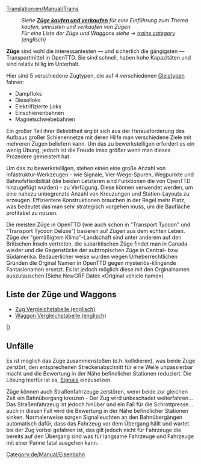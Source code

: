 [[Translation:en/Manual/Trains]]
{{de/Manual/Inhaltsverzeichnis}}
:''Siehe '''[[de/Manual/Züge kaufen und verkaufen|Züge kaufen und verkaufen]]''' für eine Einführung zum Thema kaufen, umrüsten und verkaufen von Zügen.''
:''Für eine Liste der Züge und Waggons siehe -> [[:Category:en/Manual/Trains|trains category]] (englisch)''

'''Züge''' sind wohl die interessantesten — und sicherlich die gängigsten — Transportmittel in OpenTTD. Sie sind schnell, haben hohe Kapazitäten und sind relativ billig im Unterhalt. 

Hier sind 5 verschiedene Zugtypen, die auf 4 verschiedenen [[de/Gleistyp|Gleistypen]] fahren:
*Dampfloks
*Dieselloks
*Elektrifizierte Loks
*Einschienenbahnen
*Magnetschwebebahnen


Ein großer Teil ihrer Beliebtheit ergibt sich aus der Herausforderung des Aufbaus großer Schienennetze mit deren Hilfe man verschiedene Ziele mit mehreren Zügen beliefern kann. Um das zu bewerkstelligen erfordert es ein wenig Übung, jedoch ist die Freude imso größer wenn man dieses Prozedere gemeistert hat.

Um das zu bewerkstelligen, stehen einen eine große Anzahl von Infastruktur-Werkzeugen - wie Signale, Vier-Wege-Spuren, Wegpunkte und Bahnofsflexibilität (die beiden Letzteren sind Funktionen die von OpenTTD hinzugefügt wurden) - zu Verfügung.
Diese können verwendet werden, um eine nahezu unbegrenzte Anzahl von Kreuzungen und Station-Layouts zu erzeugen.
Effizientere Konstruktionen brauchen in der Regel mehr Platz, was bedeutet das man sehr strategisch vorgehen muss, um die Baufläche profitabel zu nutzen.

Die meisten Züge in OpenTTD (wie auch schon in "Transport Tycoon" und "Transport Tycoon Deluxe") basieren auf Zügen aus dem echten Leben. Züge der "gemäßigtem Klima"-Landschaft sind unter anderem auf den Britischen Inseln vertreten, die subarktischen Züge findet man in Canada wieder und die Gegenstücke der subtropischen Züge in Central- bzw Südamerika. Bedauerlicher weise wurden wegen Urheberrechtlichen Gründen die Orginal Namen in OpenTTD gegen mysteriös-klingende Fantasienamen ersetzt. Es ist jedoch möglich diese mit den Orginalnamen auszutauschen (Siehe NewGRF Datei: «Original vehicle name»)  

==Liste der Züge und Waggons==

* [[en/Manual/Base Set/Trains/Train Comparison|Zug Vergleichstabelle (englisch)]]
* [[en/Manual/Base Set/Trains/Carriages Comparison|Waggon Vergleichstabelle (englisch)]]

{{de/Manual/FahrzeugListe/Start}}
{{en/Manual/VehicleTable/Header|Dampf}}
{{en/Manual/VehicleTable/Row|
*[[File:en/Manual/Base Set/Trains/Kirbypaultank.png|Kirby Paul Tank Zugmaschine]] [[de/Manual/Base Set/Trains/Kirby Paul Tank|Kirby Paul Tank]]
*[[File:en/Manual/Base Set/Trains/Chaneyjubilee.png|Chaney "Jubilee" Zugmaschine]] [[de/Manual/Base Set/Trains/Chaney 'Jubilee'|Chaney "Jubilee"]]
*[[File:en/Manual/Base Set/Trains/Ginzua4.png|Ginzu "A4" Zugmaschine]] [[de/Manual/Base Set/Trains/Ginzu 'A4'|Ginzu "A4"]]
*[[File:en/Manual/Base Set/Trains/Sh8p.png|SH "8P" Zugmaschine]] [[de/Manual/Base Set/Trains/SH '8P'|SH "8P"]]
|
*[[File:en/Manual/Base Set/Trains/Wills280.png|Wills 2-8-0 Zugmaschine]] [[de/Wills 2-8-0|Wills 2-8-0]]
|
*[[File:en/Manual/Base Set/Trains/Wills280.png|Wills 2-8-0 Zugmaschine]] [[de/Wills 2-8-0|Wills 2-8-0]]
|
*[[File:en/Manual/Base Set/Trains/Powernautchoochoo.png|Ploddyphut Choo-Choo Zugmaschine]] [[de/Ploddyphut Choo-Choo|Ploddyphut Choo-Choo]]
*[[File:en/Manual/Base Set/Trains/Ploddyphutchoochoo.png|Powernaut Choo-Choo Zugmaschine]] [[de/Powernaut Choo-Choo|Powernaut Choo-Choo]]
*[[File:en/Manual/Base Set/Trains/Mightymoverchoochoo.png|Might Mover Choo-Choo Zugmaschine]] [[de/Mightymover Choo-Choo|Mightymover Choo-Choo]]
}}
{{en/Manual/VehicleTable/Header|Diesel}}
{{en/Manual/VehicleTable/Row|
*[[File:en/Manual/Base Set/Trains/Manleymoreldmu.png|Manley-Morel DMU Zugmaschine]] [[de/Manual/Base Set/Trains/Manley-Morel DMU|Manley-Morel DMU]]
*[[File:en/Manual/Base Set/Trains/Shhendry25.png|SH/Hendry "25" Zugmaschine]] [[de/Manual/Base Set/Trains/Hendry '25'|SH/Hendry "25"]]
*[[File:en/Manual/Base Set/Trains/Uu37.png|UU "37" Zugmaschine]] [[de/Manual/Base Set/Trains/UU '37'|UU "37"]]
*[[File:en/Manual/Base Set/Trains/Floss47.png|Floss "47" Zugmaschine]] [[de/Manual/Base Set/Trains/Floss '47'|Floss "47"]]
*[[File:en/Manual/Base Set/Trains/Sh125.png|SH "125" Zugmaschine]] [[de/Manual/Base Set/Trains/SH '125'|SH "125"]]
*[[File:en/Manual/Base Set/Trains/Dash.png|"Dash" Zugmaschine]] [[de/Manual/Base Set/Trains/Dash|'Dash']]
|
*[[File:en/Manual/Base Set/Trains/Mjs250.png|MJS 250 Zugmaschine]] [[de/MJS250|MJS250]]
*[[File:en/Manual/Base Set/Trains/Kelling3100.png|Kelling 3100 Zugmaschine]] [[de/Kelling 3100|Kelling 3100]]
*[[File:en/Manual/Base Set/Trains/Cs4000.png|CS4000 Zugmaschine]] [[de/CS4000|CS4000]]
*[[File:en/Manual/Base Set/Trains/Cs2400.png|CS2400 Zugmaschine]] [[de/CS2400|CS2400]]
*[[File:en/Manual/Base Set/Trains/Mjs1000.png|MJS 1000 Zugmaschine]] [[de/MJS 1000|MJS 1000]]
*[[File:en/Manual/Base Set/Trains/Centennial.png|Centennial Zugmaschine]] [[de/Centennial|Centennial]]
*[[File:en/Manual/Base Set/Trains/Turnerturbo.png|Turner Turbo]] [[de/Turner Turbo|Turner Turbo]]
|
*[[File:en/Manual/Base Set/Trains/Mjs250.png|MJS 250 Zugmaschine]] [[de/MJS250|MJS250]]
*[[File:en/Manual/Base Set/Trains/Kelling3100.png|Kelling 3100 Zugmaschine]] [[de/Kelling 3100|Kelling 3100]]
*[[File:en/Manual/Base Set/Trains/Cs4000.png|CS4000 Zugmaschine]] [[de/CS4000|CS4000]]
*[[File:en/Manual/Base Set/Trains/Cs2400.png|CS2400 Zugmaschine]] [[de/CS2400|CS2400]]
*[[File:en/Manual/Base Set/Trains/Mjs1000.png|MJS 1000 Zugmaschine]] [[de/MJS 1000|MJS 1000]]
*[[File:en/Manual/Base Set/Trains/Centennial.png|Centennial Zugmaschine]] [[de/Centennial|Centennial]]
*[[File:en/Manual/Base Set/Trains/Turnerturbo.png|Turner Turbo]] [[de/Turner Turbo|Turner Turbo]]
|
*[[File:en/Manual/Base Set/Trains/Ploddyphutdiesel.png|Ploddyphut Diesel]] [[de/Ploddyphut Diesel|Ploddyphut Diesel]]
*[[File:en/Manual/Base Set/Trains/Powernautdiesel.png|Powernaut Diesel]] [[de/Powernaut Diesel|Powernaut Diesel]]
}}
{{en/Manual/VehicleTable/Header|Elektrisch}}
{{en/Manual/VehicleTable/Row|
*[[File:en/Manual/Base Set/Trains/Sh30.png|SH "30" Zugmaschine]] [[de/SH '30'|SH "30"]]
*[[File:en/Manual/Base Set/Trains/Sh40.png|SH "40" Zugmaschine]] [[de/SH '40'|SH "40"]]
*[[File:en/Manual/Base Set/Trains/Tim.png|"T.I.M" Zugmaschine]] [[de/'T.I.M.'|"T.I.M."]]
*[[File:en/Manual/Base Set/Trains/Asiastar.png|"Asiastar" Zugmaschine]] [[de/AsiaStar|"AsiaStar"]]
|
Keine
|
Keine
|
Keine
}}
{{en/Manual/VehicleTable/Header|Einschienenbahn}}
{{en/Manual/VehicleTable/Row|
*[[File:en/Manual/Base Set/Trains/X2001.png|X2001 Monorail Zugmaschine]] [[de/X2001|'X2001']]
*[[File:en/Manual/Base Set/Trains/Millenniumz1.png|Milennium 'Z1' Monorail Zugmaschine]] [[de/Millennium Z1|'Millennium Z1']]
|
*[[File:en/Manual/Base Set/Trains/X2001.png|X2001 Monorail Zugmaschine]] [[de/X2001|'X2001']]
*[[File:en/Manual/Base Set/Trains/Millenniumz1.png|Milennium 'Z1' Monorail Zugmaschine]] [[de/Millennium Z1|'Millennium Z1']]
|
*[[File:en/Manual/Base Set/Trains/X2001.png|X2001 Monorail Zugmaschine]] [[de/X2001|'X2001']]
*[[File:en/Manual/Base Set/Trains/Millenniumz1.png|Milennium 'Z1' Monorail Zugmaschine]] [[de/Millennium Z1|'Millennium Z1']]
|
*[[File:en/Manual/Base Set/Trains/Wizzowowz99.png|Wizzowow 'Z99' Monorail Zugmaschine]] [[de/Wizzowow Z99|Wizzowow Z99]]
}}
{{en/Manual/VehicleTable/Header|Magnetschwebebahn}}
{{en/Manual/VehicleTable/Row|
*[[File:en/Manual/Base Set/Trains/Lev1leviathan.png|MagLev Zugmaschine 1: Leviathan]] [[de/Manual/Base Set/Trains/Lev1 'Leviathan'|Lev1 'Leviathan']]
*[[File:en/Manual/Base Set/Trains/Lev2cyclops.png|MagLev Zugmaschine 2: Cyclops]] [[de/Lev2 'Cyclops'|Lev2 'Cyclops']]
*[[File:en/Manual/Base Set/Trains/Lev3pegasus.png|MagLev Zugmaschine 3: Pegasus]] [[de/Lev3 'Pegasus'|Lev3 'Pegasus']]
*[[File:en/Manual/Base Set/Trains/Lev4chimaerarhead.png|MagLev Zugmaschine 4: Chimaera (front)]] [[de/Lev4 'Chimaera'|Lev4 'Chimaera']]
|
*[[File:en/Manual/Base Set/Trains/Lev1leviathan.png|MagLev Zugmaschine 1: Leviathan]] [[de/Manual/Base Set/Trains/Lev1 'Leviathan'|Lev1 'Leviathan']]
*[[File:en/Manual/Base Set/Trains/Lev2cyclops.png|MagLev Zugmaschine 2: Cyclops]] [[de/Lev2 'Cyclops'|Lev2 'Cyclops']]
*[[File:en/Manual/Base Set/Trains/Lev3pegasus.png|MagLev Zugmaschine 3: Pegasus]] [[de/Lev3 'Pegasus'|Lev3 'Pegasus']]
*[[File:en/Manual/Base Set/Trains/Lev4chimaerarhead.png|MagLev Zugmaschine 4: Chimaera (front)]] [[de/Lev4 'Chimaera'|Lev4 'Chimaera']]
|
*[[File:en/Manual/Base Set/Trains/Lev1leviathan.png|MagLev Zugmaschine 1: Leviathan]] [[de/Manual/Base Set/Trains/Lev1 'Leviathan'|Lev1 'Leviathan']]
*[[File:en/Manual/Base Set/Trains/Lev2cyclops.png|MagLev Zugmaschine 2: Cyclops]] [[de/Lev2 'Cyclops'|Lev2 'Cyclops']]
*[[File:en/Manual/Base Set/Trains/Lev3pegasus.png|MagLev Zugmaschine 3: Pegasus]] [[de/Lev3 'Pegasus'|Lev3 'Pegasus']]
*[[File:en/Manual/Base Set/Trains/Lev4chimaerarhead.png|MagLev Zugmaschine 4: Chimaera (front)]] [[de/Lev4 'Chimaera'|Lev4 'Chimaera']]
|
*[[File:en/Manual/Base Set/Trains/Wizzowowrocketeer.png|Toyland Wizzowow Rocketeer]] [[de/Wizzowow Rocketeer|Wizzowow Rocketeer]]
}}
{{en/Manual/VehicleTable/Header|Waggons}}
{{en/Manual/VehicleTable/Row|
*[[File:en/Manual/Base Set/Trains/Passengercarriage.png|Standard Passenger Carriage]] [[de/Passagierwaggon|Passagierwaggon]]
*[[File:en/Manual/Base Set/Trains/Mailvan.png|Standard Mail Van]] [[de/Postwaggon|Postwaggon]]
*[[File:en/Manual/Base Set/Trains/Coaltruck.png|Standard Coal Truck]] [[de/Kohlewaggon|Kohlewaggon]]
*[[File:en/Manual/Base Set/Trains/Oiltanker car.png|Standard Oil Tanker]] [[de/Öltanker]]
*[[File:en/Manual/Base Set/Trains/Livestockvan.png|Standard Livestock Van]] [[de/Lebensmitteltransporter|Lebensmitteltransporter]]
*[[File:en/Manual/Base Set/Trains/Goodsvan.png|Standard Goods Van]] [[de/Güterwaggon|Güterwaggon]]
*[[File:en/Manual/Base Set/Trains/Grainhopper.png|Standard Grain Hopper]] [[de/Getreidewaggon|Getreidewaggon]]
*[[File:en/Manual/Base Set/Trains/Woodtruck.png|Standard Wood Truck]] [[de/Holzwaggon|Holzwaggon]]
*[[File:en/Manual/Base Set/Trains/Ironorehopper.png|Standard Iron Ore Hopper]] [[de/Eisenerzwaggon|Eisenerzwaggon]]
*[[File:en/Manual/Base Set/Trains/Steeltruck.png|Standard Steel Truck]] [[de/Stahltransporter|Stahltransporter]]
*[[File:en/Manual/Base Set/Trains/Armouredvan.png|Standard Armoured Van]] [[de/Sicherheitstransporter|Sicherheitstransporter]]
|
*[[File:en/Manual/Base Set/Trains/Passengercarriagex.png|Tropical and Sub-arctic Passenger Carriage]] [[de/Passagierwaggon|Passagierwaggon]]
*[[File:en/Manual/Base Set/Trains/Mailvan.png|Standard Mail Van]] [[de/Postwaggon|Postwaggon]]
*[[File:en/Manual/Base Set/Trains/Coaltruck.png|Standard Coal Truck]] [[de/Kohlewaggon|Kohlewaggon]]
*[[File:en/Manual/Base Set/Trains/Oiltanker car.png|Standard Oil Tanker]] [[de/Öltanker]]
*[[File:en/Manual/Base Set/Trains/Livestockvan.png|Standard Livestock Van]] [[de/Lebensmitteltransporter|Lebensmitteltransporter]]
*[[File:en/Manual/Base Set/Trains/Goodsvan.png|Standard Goods Van]] [[de/Güterwaggon|Güterwaggon]]
*[[File:en/Manual/Base Set/Trains/Grainhopper.png|Standard Grain Hopper]] [[de/Getreidewaggon|Getreidewaggon]]
*[[File:en/Manual/Base Set/Trains/Woodtruck.png|Standard Wood Truck]] [[de/Holzwaggon|Holzwaggon]]
*[[File:en/Manual/Base Set/Trains/Armouredvan.png|Standard Armoured Van]] [[de/Sicherheitstransporter|Sicherheitstransporter]]
*[[File:en/Manual/Base Set/Trains/Foodvan.png|Tropical and Sub-arctic Food Van]] [[de/Tropischer und Sub-arktischer Lebensmitteltransporter|Lebensmitteltransporter]]
*[[File:en/Manual/Base Set/Trains/Papertruck.png|Tropical and Sub-arctic Paper Truck]] [[de/Papiertransporter|Papiertransporter]]
|
*[[File:en/Manual/Base Set/Trains/Passengercarriagex.png|Tropical and Sub-arctic Passenger Carriage]] [[de/Passagierwaggon|Passagierwaggon]]
*[[File:en/Manual/Base Set/Trains/Mailvan.png|Standard Mail Van]] [[de/Postwaggon|Postwaggon]]
*[[File:en/Manual/Base Set/Trains/Oiltanker car.png|Standard Oil Tanker]] [[de/Öltanker]]
*[[File:en/Manual/Base Set/Trains/Goodsvan.png|Standard Goods Van]] [[de/Güterwaggon|Güterwaggon]]
*[[File:en/Manual/Base Set/Trains/Grainhopper.png|Standard Grain Hopper]] [[de/Getreidewaggon|Getreidewaggon]]
*[[File:en/Manual/Base Set/Trains/Woodtruck.png|Standard Wood Truck]] [[de/Holzwaggon|Holzwaggon]]
*[[File:en/Manual/Base Set/Trains/Armouredvan.png|Standard Armoured Van]] [[de/Sicherheitstransporter|Sicherheitstransporter]]
*[[File:en/Manual/Base Set/Trains/Foodvan.png|Tropical and Sub-arctic Food Van]] [[de/Tropischer und Sub-arktischer Lebensmitteltransporter|Lebensmitteltransporter]]
*[[File:en/Manual/Base Set/Trains/Copperorehopper.png|Tropical Copper Ore Hopper]] [[de/Kupfererzwaggon|Kupfererzwaggon]]
*[[File:en/Manual/Base Set/Trains/Watertanker.png|Tropical Water Tanker]] [[de/Wassertanker|Wassertanker]]
*[[File:en/Manual/Base Set/Trains/Fruittruck.png|Tropical Fruit Truck]] [[de/Fruchttransporter|Fruchttransporter]]
*[[File:en/Manual/Base Set/Trains/Rubbertruck.png|Tropcial Rubber Truck]] [[de/Kautschukwaggon|Kautschukwaggon]]
|
*[[File:en/Manual/Base Set/Trains/Passengercarriagetoyland.png|Standard Passenger Carriage]] [[de/Passagierwaggon|Passagierwaggon]]
*[[File:en/Manual/Base Set/Trains/Mailvanx.png|Standard Mail Van]] [[de/Postwaggon|Postwaggon]]
*[[File:en/Manual/Base Set/Trains/Sugartruck.png|Toyland Sugar Truck]] [[de/Zuckertransporter|Zuckertransporter]]
*[[File:en/Manual/Base Set/Trains/Candyflosshopper.png|Toyland Candyfloss Hopper]] [[de/Zuckerwattewaggon|Zuckerwattewaggon]]
*[[File:en/Manual/Base Set/Trains/Toffeehopper.png|Toyland Toffee Hopper]] [[de/Karamellwaggon|Karamellwaggon]]
*[[File:en/Manual/Base Set/Trains/Bubblevan.png|Toyland Bubble Van]] [[de/Luftblasentransporter|Luftblasentransporter]]
*[[File:en/Manual/Base Set/Trains/Colatanker.png|Toyland Cola Tanker]] [[de/Colatanker|Colatanker]]
*[[File:en/Manual/Base Set/Trains/Sweetvan.png|Toyland Sweet Van]] [[de/Bonbontransporter|Bonbontransporter]]
*[[File:en/Manual/Base Set/Trains/Toyvan.png|Toyland Toy Van]] [[de/Spielzeugtransporter|Spielzeugtransporter]]
*[[File:en/Manual/Base Set/Trains/Batterytruck.png|Toyland Battery Truck]] [[de/Batterietransporter|Batterietransporter]]
*[[File:en/Manual/Base Set/Trains/Fuzzydrinktruck.png|Toyland Fuzzy Drink Truck]] [[de/Limonadentransporter|Limonadentransporter]]
*[[File:en/Manual/Base Set/Trains/Plastictruck.png|Toyland Plastic Truck]] [[de/Plastiktransporter|Plastiktransporter]]
}}
|}

==Unfälle==
Es ist möglich das Züge zusammenstoßen (d.h. kollidieren), was beide Züge zerstört, den entsprechenen Streckenabschnitt für eine Weile unpassierbar macht und die Bewertung in der Nähe befindlicher Stationen reduziert. Die Lösung hierfür ist es, [[de/Manual/Signale|Signale]] einzusetzen.

Züge können auch Straßenfahrzeuge zerstören, wenn beide zur gleichen Zeit ein Bahnübergang kreuzen - Der Zug wird unbeschadet weiterfahren... Das Straßenfahrzeug ist jedoch hinüber und ein Fall für die Schrottpresse... auch in diesen Fall wird die Bewertung in der Nähe befindlicher Stationen sinken. Normalerweise sorgen Signalleuchten an den Bahnübergängen automatisch dafür, dass das Fahrzeug vor dem Übergang hällt und wartet bis der Zug vorbei gefahren ist, das gilt jedoch nicht für Fahrzeuge die bereits auf den Übergang sind was für langsame Fahrzeuge und Fahrzeuge mit einer Panne fatal ausgehen kann. 

[[Category:de/Manual/Eisenbahn]]